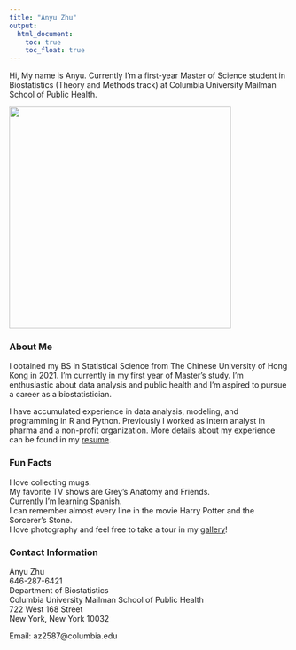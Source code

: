 ```yaml
---
title: "Anyu Zhu"
output: 
  html_document:
    toc: true
    toc_float: true
---
```


Hi, My name is Anyu. Currently I'm a first-year Master of Science student in Biostatistics (Theory and Methods track) at Columbia University Mailman School of Public Health.

<img src="images/me.jpg" width = "400" height = auto>

### About Me
I obtained my BS in Statistical Science from The Chinese University of Hong Kong in 2021. I'm currently in my first year of Master's study. I'm enthusiastic about data analysis and public health and I'm aspired to pursue a career as a biostatistician. 

I have accumulated experience in data analysis, modeling, and programming in R and Python. Previously I worked as intern analyst in pharma and a non-profit organization. More details about my experience can be found in my [resume](Anyu Zhu.pdf). 

### Fun Facts
I love collecting mugs. \
My favorite TV shows are Grey's Anatomy and Friends. \
Currently I'm learning Spanish. \
I can remember almost every line in the movie Harry Potter and the Sorcerer's Stone. \
I love photography and feel free to take a tour in my [gallery](gallery.html)!

### Contact Information
Anyu Zhu\
646-287-6421\
Department of Biostatistics\
Columbia University Mailman School of Public Health\
722 West 168 Street\
New York, New York 10032

Email: az2587@columbia.edu


